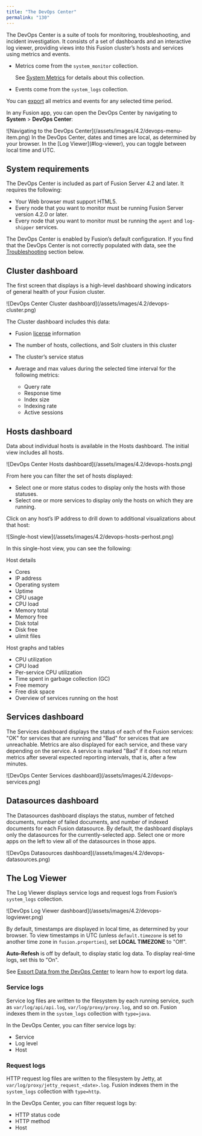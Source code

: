```yaml
---
title: "The DevOps Center"
permalink: "130"
---
```


The DevOps Center is a suite of tools for monitoring, troubleshooting, and incident investigation. It consists of a set of dashboards and an interactive log viewer, providing views into this Fusion cluster’s hosts and services using metrics and events.

* Metrics come from the `system_monitor` collection.

  See [System Metrics](/fusion-server/4.2/198/system-metrics) for details about this collection.
* Events come from the `system_logs` collection.

You can [export](#export) all metrics and events for any selected time period.

In any Fusion app, you can open the DevOps Center by navigating to **System** > **DevOps Center**:

<Frame>![Navigating to the DevOps Center](/assets/images/4.2/devops-menu-item.png)</Frame>

<Tip>
In the DevOps Center, dates and times are local, as determined by your browser. In the [Log Viewer](#log-viewer), you can toggle between local time and UTC.
</Tip>

## System requirements

The DevOps Center is included as part of Fusion Server 4.2 and later. It requires the following:

* Your Web browser must support HTML5.
* Every node that you want to monitor must be running Fusion Server version 4.2.0 or later.
* Every node that you want to monitor must be running the `agent` and `log-shipper` services.

The DevOps Center is enabled by Fusion’s default configuration. If you find that the DevOps Center is not correctly populated with data, see the [Troubleshooting](#troubleshooting) section below.

## Cluster dashboard

The first screen that displays is a high-level dashboard showing indicators of general health of your Fusion cluster.
<Frame>![DevOps Center Cluster dashboard](/assets/images/4.2/devops-cluster.png)</Frame>

The Cluster dashboard includes this data:

* Fusion [license](/fusion-server/4.2/114/licensing) information
* The number of hosts, collections, and Solr clusters in this cluster
* The cluster’s service status
* Average and max values during the selected time interval for the following metrics:

  + Query rate
  + Response time
  + Index size
  + Indexing rate
  + Active sessions

## Hosts dashboard

Data about individual hosts is available in the Hosts dashboard. The initial view includes all hosts.

<Frame>![DevOps Center Hosts dashboard](/assets/images/4.2/devops-hosts.png)</Frame>

From here you can filter the set of hosts displayed:

* Select one or more status codes to display only the hosts with those statuses.
* Select one or more services to display only the hosts on which they are running.

Click on any host’s IP address to drill down to additional visualizations about that host:

<Frame>![Single-host view](/assets/images/4.2/devops-hosts-perhost.png)</Frame>

In this single-host view, you can see the following:

Host details

* Cores
* IP address
* Operating system
* Uptime
* CPU usage
* CPU load
* Memory total
* Memory free
* Disk total
* Disk free
* ulimit files

Host graphs and tables

* CPU utilization
* CPU load
* Per-service CPU utilization
* Time spent in garbage collection (GC)
* Free memory
* Free disk space
* Overview of services running on the host

## Services dashboard

The Services dashboard displays the status of each of the Fusion services: "OK" for services that are running and "Bad" for services that are unreachable. Metrics are also displayed for each service, and these vary depending on the service. A service is marked "Bad" if it does not return metrics after several expected reporting intervals, that is, after a few minutes.

<Frame>![DevOps Center Services dashboard](/assets/images/4.2/devops-services.png)</Frame>

## Datasources dashboard

The Datasources dashboard displays the status, number of fetched documents, number of failed documents, and number of indexed documents for each Fusion datasource. By default, the dashboard displays only the datasources for the currently-selected app. Select one or more apps on the left to view all of the datasources in those apps.

<Frame>![DevOps Datasources dashboard](/assets/images/4.2/devops-datasources.png)</Frame>

## The Log Viewer

The Log Viewer displays service logs and request logs from Fusion’s `system_logs` collection.

<Frame>![DevOps Log Viewer dashboard](/assets/images/4.2/devops-logviewer.png)</Frame>

By default, timestamps are displayed in local time, as determined by your browser. To view timestamps in UTC (unless `default.timezone` is set to another time zone in `fusion.properties`), set **LOCAL TIMEZONE** to "Off".

**Auto-Refesh** is off by default, to display static log data. To display real-time logs, set this to "On".

See [Export Data from the DevOps Center](/how-to/796/export-data-from-the-dev-ops-center) to learn how to export log data.

### Service logs

Service log files are written to the filesystem by each running service, such as `var/log/api/api.log`, `var/log/proxy/proxy.log`, and so on. Fusion indexes them in the `system_logs` collection with `type=java`.

In the DevOps Center, you can filter service logs by:

* Service
* Log level
* Host

### Request logs

HTTP request log files are written to the filesystem by Jetty, at `var/log/proxy/jetty_request_<date>.log`. Fusion indexes them in the `system_logs` collection with `type=http`.

In the DevOps Center, you can filter request logs by:

* HTTP status code
* HTTP method
* Host